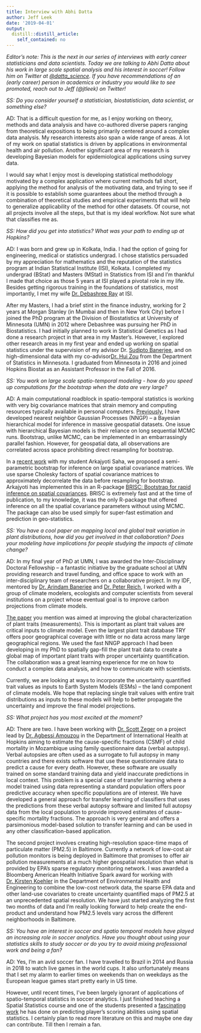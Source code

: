 ```yaml
---
title: Interview with Abhi Datta
author: Jeff Leek
date: '2019-04-01'
output:
  distill::distill_article:
    self_contained: no
---
```



_Editor’s note: This is the next in our series of interviews with early career statisticians and data scientists. Today we are talking to Abhi Datta about his work in large scale spatial analysis and his interest in soccer! Follow him on Twitter at [@datta_science](https://twitter.com/datta_science). If you have recommendations of an (early career) person in academics or industry you would like to see promoted, reach out to Jeff (@jtleek) on Twitter!_


_SS: Do you consider yourself a statistician, biostatistician, data scientist, or something else?_

AD: That is a difficult question for me, as I enjoy working on theory, methods and data analysis and have co-authored diverse papers ranging from theoretical expositions to being primarily centered around a complex data analysis. My research interests also span a wide range of areas. A lot of my work on spatial statistics is driven by applications in environmental health and air pollution. Another significant area of my research is developing Bayesian models for epidemiological applications using survey data.  

I would say what I enjoy most is developing statistical methodology motivated by a complex application where current methods fall short, applying the method for analysis of the motivating data, and trying to see if it is possible to establish some guarantees about the method through a combination of theoretical studies and empirical experiments that will help to generalize applicability of the method for other datasets. Of course, not all projects involve all the steps, but that is my ideal workflow. Not sure what that classifies me as. 

_SS: How did you get into statistics? What was your path to ending up at Hopkins?_

AD: I was born and grew up in Kolkata, India. I had the option of going for engineering, medical or statistics undergrad. I chose statistics persuaded by my appreciation for mathematics and the reputation of the statistics program at Indian Statistical Institute (ISI), Kolkata. I completed my undergrad (BStat) and Masters (MStat) in Statistics from ISI and I’m thankful I made that choice as those 5 years at ISI played a pivotal role in my life. Besides getting rigorous training in the foundations of statistics, most importantly, I met my wife [Dr. Debashree Ray](https://twitter.com/DrDebashreeRay) at ISI. 

After my Masters, I had a brief stint in the finance industry, working for 2 years at Morgan Stanley (in Mumbai and then in New York City) before I joined the PhD program at the Division of Biostatistics at University of Minnesota (UMN) in 2012 where Debashree was pursuing her PhD in Biostatistics. I had initially planned to work in Statistical Genetics as I had done a research project in that area in my Master’s. However, I explored other research areas in my first year and ended up working on spatial statistics under the supervision of my advisor Dr. [Sudipto Banerjee](http://sudipto.bol.ucla.edu/), and on high-dimensional data with my co-advisor[Dr. Hui Zou](http://users.stat.umn.edu/~zouxx019/) from the Department of Statistics in Minnesota. I graduated from Minnesota in 2016 and joined Hopkins Biostat as an Assistant Professor in the Fall of 2016. 

_SS: You work on large scale spatio-temporal modeling - how do you speed up computations for the bootstrap when the data are very large?_ 

AD: A main computational roadblock in spatio-temporal statistics is working with very big covariance matrices that strain memory and computing resources typically available in personal computers. [Previously](https://amstat.tandfonline.com/doi/abs/10.1080/01621459.2015.1044091), I have developed nearest neighbor Gaussian Processes (NNGP) -- a Bayesian hierarchical model for inference in massive geospatial datasets. One issue with hierarchical Bayesian models is their reliance on long sequential MCMC runs. Bootstrap, unlike MCMC, can be implemented in an embarrassingly parallel fashion. However, for geospatial data, all observations are correlated across space prohibiting direct resampling for bootstrap.

In a [recent work](https://onlinelibrary.wiley.com/doi/abs/10.1002/sta4.184) with my student Arkajyoti Saha, we proposed a semi-parametric bootstrap for inference on large spatial covariance matrices. We use sparse Cholesky factors of spatial covariance matrices to approximately decorrelate the data before resampling for bootstrap. Arkajyoti has implemented this in an R-package [BRISC: Bootstrap for rapid inference on spatial covariances](https://cran.r-project.org/web/packages/BRISC/index.html). BRISC is extremely fast and at the time of publication, to my knowledge, it was the only R-package that offered inference on all the spatial covariance parameters without using MCMC. The package can also be used simply for super-fast estimation and prediction in geo-statistics. 

_SS: You have a cool paper on mapping local and global trait variation in plant distributions, how did you get involved in that collaboration? Does your modeling have implications for people studying the impacts of climate change?_

AD: In my final year of PhD at UMN, I was awarded the Inter-Disciplinary Doctoral Fellowship --  a fantastic initiative by the graduate school at UMN providing research and travel funding, and office space to work with an inter-disciplinary team of researchers on a collaborative project. In  my IDF, mentored by [Dr. Arindam Banerjee](https://www-users.cs.umn.edu/~baner029/) and [Dr. Peter Reich](https://www.forestry.umn.edu/people/peter-b-reich), I worked with a group of climate modelers, ecologists and computer scientists from several institutions on a project whose eventual goal is to improve carbon projections from climate models. 

[The paper](https://www.pnas.org/content/114/51/E10937) you mention was aimed at improving the global characterization of plant traits (measurements). This is important as plant trait values are critical inputs to climate model. Even the largest plant trait database TRY offers poor geographical coverage with little or no data across many large geographical regions. We used the fast NNGP approach I had been developing in my PhD to spatially gap-fill the plant trait data to create a global map of important plant traits with proper uncertainty quantification. The collaboration was a great learning experience for me on how to conduct a complex data analysis, and how to communicate with scientists. 

Currently, we are looking at ways to incorporate the uncertainty quantified trait values as inputs to Earth System Models (ESMs) – the land component of climate models. We hope that replacing single trait values with entire trait distributions as inputs to these models will help to better propagate the uncertainty and improve the final model projections. 

_SS: What project has you most excited at the moment?_ 

AD: There are two. I have been working with [Dr. Scott Zeger](https://twitter.com/ScottZeger) on a project lead by [Dr. Agbessi Amouzou](https://www.jhsph.edu/faculty/directory/profile/2047/agbessi-amouzou) in the Department of International Health at Hopkins aiming to estimate the cause-specific fractions (CSMF) of child mortality in Mozambique using family questionnaire data (verbal autopsy). Verbal autopsies are often used as a surrogate to full autopsy in many countries and there exists software that use these questionnaire data to predict a cause for every death. However, these software are usually trained on some standard training data and yield inaccurate predictions in local context. This problem is a special case of transfer learning where a model trained using data representing a standard population offers poor predictive accuracy when specific populations are of interest. We have developed a general approach for transfer learning of classifiers that uses the predictions from these verbal autopsy software and limited full autopsy data from the local population to provide improved estimates of cause-specific mortality fractions. The approach is very general and offers a parsimonious model-based solution to transfer learning and can be used in any other classification-based application. 

The second project involves creating high-resolution space-time maps of particulate matter (PM2.5) in Baltimore. Currently a network of low-cost air pollution monitors is being deployed in Baltimore that promises to offer air pollution measurements at a much higher geospatial resolution than what is provided by EPA’s sparse regulatory monitoring network. I was awarded a Bloomberg American Health Initiative Spark award for working with [Dr. Kirsten Koehler](https://www.jhsph.edu/faculty/directory/profile/2928/kirsten-koehler) in the Department of Environmental Health and Engineering to combine the low-cost network data, the sparse EPA data and other land-use covariates to create uncertainty quantified maps of PM2.5 at an unprecedented spatial resolution. We have just started analyzing the first two months of data and I’m really looking forward to help create the end-product and understand how PM2.5 levels vary across the different neighborhoods in Baltimore. 

_SS: You have an interest in soccer and spatio temporal models have played an increasing role in soccer analytics. Have you thought about using your statistics skills to study soccer or do you try to avoid mixing professional work and being a fan?_

AD: Yes, I’m an avid soccer fan. I have travelled to Brazil in 2014 and Russia in 2018 to watch live games in the world cups. It also unfortunately means that I set my alarm to earlier times on weekends than on weekdays as the European league games start pretty early in US time. 

However, until recent times, I’ve been largely ignorant of applications of spatio-temporal statistics in soccer analytics. I just finished teaching a Spatial Statistics course and one of the students presented a [fascinating work](https://arxiv.org/abs/1702.05662) he has done on predicting player’s scoring abilities using spatial statistics. I certainly plan to read more literature on this and maybe one day can contribute. Till then I remain a fan. 

